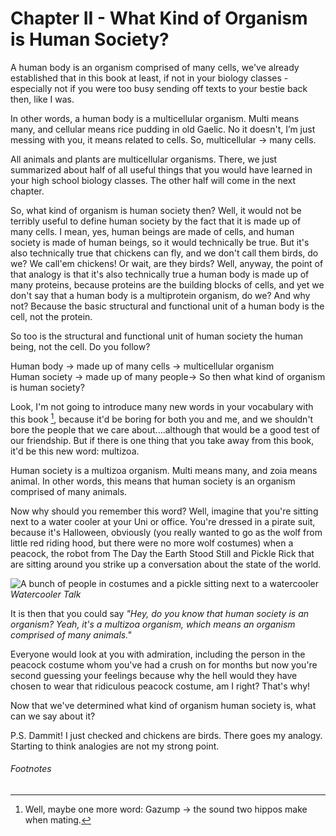 
# Chapter II - What Kind of Organism is Human Society?

A human body is an organism comprised of many cells, we've already established that in this book at least, if not in your biology classes - especially not if you were too busy sending off texts to your bestie back then, like I was.

In other words, a human body is a multicellular organism. Multi means many, and cellular means rice pudding in old Gaelic. No it doesn't, I’m just messing with you, it means related to cells. So, multicellular -> many cells.

All animals and plants are multicellular organisms. There, we just summarized about half of all useful things that you would have learned in your high school biology classes. The other half will come in the next chapter.

So, what kind of organism is human society then? Well, it would not be terribly useful to define human society by the fact that it is made up of many cells. I mean, yes, human beings are made of cells, and human society is made of human beings, so it would technically be true. But it's also technically true that chickens can fly, and we don't call them birds, do we? We call'em chickens! Or wait, are they birds? Well, anyway, the point of that analogy is that it's also technically true a human body is made up of many proteins, because proteins are the building blocks of cells, and yet we don't say that a human body is a multiprotein organism, do we? And why not? Because the basic structural and functional unit of a human body is the cell, not the protein.

So too is the structural and functional unit of human society the human being, not the cell. Do you follow?

Human body -> made up of many cells -> multicellular organism \
Human society -> made up of many people-> So then what kind of organism is human society?

Look, I'm not going to introduce many new words in your vocabulary with this book [^1], because it'd be boring for both you and me, and we shouldn't bore the people that we care about....although that would be a good test of our friendship. But if there is one thing that you take away from this book, it'd be this new word: multizoa.

Human society is a multizoa organism. Multi means many, and zoia means animal. In other words, this means that human society is an organism comprised of many animals.

Now why should you remember this word? Well, imagine that you're sitting next to a water cooler at your Uni or office. You're dressed in a pirate suit, because it's Halloween, obviously (you really wanted to go as the wolf from little red riding hood, but there were no more wolf costumes) when a peacock, the robot from The Day the Earth Stood Still and Pickle Rick that are sitting around you strike up a conversation about the state of the world.

![A bunch of people in costumes and a pickle sitting next to a watercooler](../../public/images/understanding-our-whole/chapter-2/watercooler-talk.jpg)
<span style={imgDescStyle}><em>Watercooler Talk</em></span>

It is then that you could say *"Hey, do you know that human society is an organism? Yeah, it's a multizoa organism, which means an organism comprised of many animals."*

Everyone would look at you with admiration, including the person in the peacock costume whom you've had a crush on for months but now you're second guessing your feelings because why the hell would they have chosen to wear that ridiculous peacock costume, am I right? That's why!

Now that we've determined what kind of organism human society is, what can we say about it?

P.S. Dammit! I just checked and chickens are birds. There goes my analogy. Starting to think analogies are not my strong point.

###### Footnotes

[^1]: Well, maybe one more word: Gazump -> the sound two hippos make when mating.